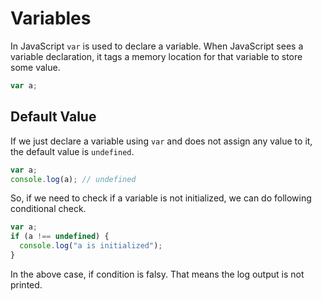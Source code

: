 

<Layout>
<SEO title="Variables in JavaScript" />
<JSLayout>

# Variables

In JavaScript `var` is used to declare a variable. When JavaScript sees a variable declaration, it tags a memory location for that variable to store some value.

```javascript
var a;
```

## Default Value

If we just declare a variable using `var` and does not assign any value to it, the default value is `undefined`.

```javascript
var a;
console.log(a); // undefined
```

So, if we need to check if a variable is not initialized, we can do following conditional check.

```javascript
var a;
if (a !== undefined) {
  console.log("a is initialized");
}
```

In the above case, if condition is falsy. That means the log output is not printed.


</JSLayout>
</Layout>